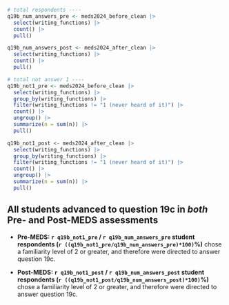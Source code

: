 ```r
# total respondents ----
q19b_num_answers_pre <- meds2024_before_clean |> 
  select(writing_functions) |> 
  count() |> 
  pull()

q19b_num_answers_post <- meds2024_after_clean |> 
  select(writing_functions) |> 
  count() |> 
  pull()

# total not answer 1 ----
q19b_not1_pre <- meds2024_before_clean |> 
  select(writing_functions) |> 
  group_by(writing_functions) |>
  filter(writing_functions != "1 (never heard of it)") |> 
  count() |>
  ungroup() |> 
  summarize(n = sum(n)) |> 
  pull()

q19b_not1_post <- meds2024_after_clean |> 
  select(writing_functions) |> 
  group_by(writing_functions) |>
  filter(writing_functions != "1 (never heard of it)") |> 
  count() |>
  ungroup() |> 
  summarize(n = sum(n)) |> 
  pull()
```

::: {.callout-note}
## All students advanced to question 19c in *both* Pre- and Post-MEDS assessments

- **Pre-MEDS: `r q19b_not1_pre` / `r q19b_num_answers_pre` student respondents (`r ((q19b_not1_pre/q19b_num_answers_pre)*100)`%)** chose a familiarity level of 2 or greater, and therefore were directed to answer question 19c.

- **Post-MEDS: `r q19b_not1_post` / `r q19b_num_answers_post` student respondents (`r ((q19b_not1_post/q19b_num_answers_post)*100)`%)** chose a familiarity level of 2 or greater, and therefore were directed to answer question 19c.
:::
